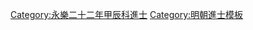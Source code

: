 {{Navbox
|name = 永樂二十二年甲辰科殿試金榜
|title = 永樂二十二年（[[1424年]]）甲辰科殿試金榜
|titlestyle = background-color:#FFD700;
|image =
|style = width:100%;text-align:center; 
|groupstyle = text-align:center; background-color:#FFD700;
|liststyle = text-align:center;
|state = {{{state<includeonly>|collapsed</includeonly>}}}
|group1 = 第一甲<br>賜進士及第<br>共3名
|list1 = '''[[邢寬|邢　寬]]''' - '''[[梁禋|梁　禋]]''' - '''[[孫曰恭]]'''

|group2 = 第二甲<br>賜進士出身<br>共47名
|list2 = [[康琰|康　琰]] - [[張衍 (明朝)|張　衍]] - [[鮑時|鮑　時]] - [[林輝 (永樂進士)|林　輝]] - [[劉廣衡]] - [[方瑛 (進士)|方　瑛]] - [[殷時|殷　時]] - [[龔全安]] - [[胡驩|胡　驩]] - [[徐賢 (永樂進士)|徐　賢]]<br>[[張純 (永樂甲辰進士)|張　純]] - [[王珉 (永樂進士)|王　珉]] - [[陳復 (永樂進士)|陳　復]] - [[費敬|費　敬]] - [[董敬|董　敬]] - [[鄭文明]] - [[陳鉉|陳　鉉]] - [[鄭厚|鄭　厚]] - [[周南巽]] - [[林瑛 (明朝)|林　瑛]]<br>[[張佑 (永樂進士)|張　佑]] - [[彭謙 (永樂甲辰進士)|彭　謙]] - [[胡器|胡　器]] - [[嚴恭|嚴　恭]] - [[顧讓|顧　讓]] - [[何志|何　志]] - [[楊春 (永樂進士)|楊　春]] - [[姚銑 (永樂進士)|姚　銑]] - [[王讓 (永樂進士)|王　讓]] - [[章聰|章　聰]]<br>[[王懋 (永樂甲辰進士)|王　懋]] - [[陳奎 (永樂進士)|陳　奎]] - [[李範 (永樂進士)|李　範]] - [[徐正 (永樂進士)|徐　正]] - [[汪凱 (永樂進士)|汪　凱]] - [[賈銓|賈　銓]] - [[李賢 (永樂進士)|李　賢]] - [[陳梯 (永樂進士)|陳　梯]] - [[郭瑾|郭　瑾]] - [[李敍|李　敍]]<br>[[趙雍 (永樂進士)|趙　雍]] - [[龔璉|龔　璉]] - [[揭稽|揭　稽]] - [[魏淡|魏　淡]] - [[陳中 (永樂進士)|陳　中]] - [[葉恩 (永樂進士)|葉　恩]] - [[施信|施　信]]<span style="color: #F7F7F7;"> - －－－ - －－－ - －－－</span>

|group3 = 第三甲<br>賜同進士出身<br>共98名
|list3 = [[高舉 (永樂進士)|高　舉]] - [[舒顗|舒　顗]] - [[張哲 (明朝)|張　哲]] - [[李在脩]] - [[劉濱 (明朝)|劉　濱]] - [[熊翼|熊　翼]] - [[陳泂|陳　泂]] - [[李安 (永樂進士)|李　安]] - [[丘俊|丘　俊]] - [[李貫彰]]<br>[[歐陽洙]] - [[杜敬|杜　敬]] - [[胡敬 (永樂甲辰進士)|胡　敬]] - [[劉俊 (永樂進士)|劉　俊]] - [[謝衡|謝　衡]] - [[李春 (永樂二十二年進士)|李　春]] - [[楊誠 (永樂進士)|楊　誠]] - [[夏瑜|夏　瑜]] - [[林全 (永樂進士)|林　全]] - [[吳晟 (永樂進士)|吳　晟]]<br>[[邵弘譽]] - [[徐文瞻]] - [[李素 (永樂進士)|李　素]] - [[李源 (永樂進士)|李　源]] - [[喻義|喻　義]] - [[吳桐生]] - [[黃貴 (永樂進士)|黃　貴]] - [[侯爵 (永樂進士)|侯　爵]] - [[張祺 (永樂進士)|張　祺]] - [[尹弼|尹　弼]]<br>[[鄧棨|鄧　棨]] - [[陳佐|陳　佐]] - [[孫泓|孫　泓]] - [[黃壽|黃　壽]] - [[李原縉]] - [[丁讓|丁　讓]] - [[范忠|范　忠]] - [[林貫|林　貫]] - [[金皓|金　皓]] - [[王琳 (永樂進士)|王　琳]]<br>[[楊瓚 (永樂進士)|楊　瓚]] - [[羅澤 (永樂進士)|羅　澤]] - [[黃文政]] - [[顧巽|顧　巽]] - [[曾惟珍]] - [[吳名|吳　名]] - [[楊欽 (永樂進士)|楊　欽]] - [[薛理|薛　理]] - [[宋原端]] - [[陳玄 (永樂進士)|陳　玄]]<br>[[張楷 (明朝)|張　楷]] - [[鄧崙|鄧　崙]] - [[李敏 (永樂進士)|李　敏]] - [[劉仕昌]] - [[李芳 (永樂甲辰進士)|李　芳]] - [[軒輗|軒　輗]] - [[高信|高　信]] - [[陳資|陳　資]] - [[趙馴|趙　馴]] - [[達旺 (永樂進士)|達　旺]]<br>[[劉海 (永樂進士)|劉　海]] - [[汪奎 (永樂進士)|汪　奎]] - [[丁亨|丁　亨]] - [[計澄|計　澄]] - [[李信 (永樂進士)|李　信]] - [[李鑑 (永樂甲辰進士)|李　鑑]] - [[尹祥|尹　祥]] - [[楊濂 (永樂進士)|楊　濂]] - [[柳芳 (永樂進士)|柳　芳]] - [[薛鼎|薛　鼎]]<br>[[麥聚|麥　聚]] - [[耿九疇]] - [[陳縝|陳　縝]] - [[吳旺|吳　旺]] - [[陳子童]] - [[毛俊|毛　俊]] - [[張彥 (永樂進士)|張　彥]] - [[俞本 (永樂進士)|俞　本]] - [[劉惟彬]] - [[蔡英 (永樂進士)|蔡　英]]<br>[[余宗器]] - [[周寧 (永樂進士)|周　寧]] - [[許震|許　震]] - [[叚順孜|-{叚}-順孜]] - [[徐晉 (永樂進士)|徐　晉]] - [[張經 (永樂進士)|張　經]] - [[艾度昭]] - [[榮頊|榮　頊]] - [[魚侃|魚　{{僻字|𠈉}}]] - [[朱碩|朱　碩]]<br>[[張琦 (永樂進士)|張　琦]] - [[宋鑑 (永樂進士)|宋　鑑]] - [[王恂 (永樂進士)|王　恂]] - [[葛陵|葛　陵]] - [[丁寧 (永樂進士)|丁　寧]] - [[鄭烈 (永樂進士)|鄭　烈]] - [[胡玉 (永樂進士)|胡　玉]] - [[邵旻|邵　旻]]<span style="color: #FFFFFF;"> - －－－ - －－－</span>
|belowstyle = text-align: center; background-color:#FFD700;
|below='''前一科：[[Template:永樂十九年辛丑科殿試金榜|永樂十九年辛丑科]]　'''·'''　後一科：[[Template:宣德二年丁未科殿試金榜|宣德二年丁未科]]'''
}}
[[Category:永樂二十二年甲辰科進士]]
<noinclude>
[[Category:永樂二十二年甲辰科進士| ]]
[[Category:明朝進士模板]]</noinclude>